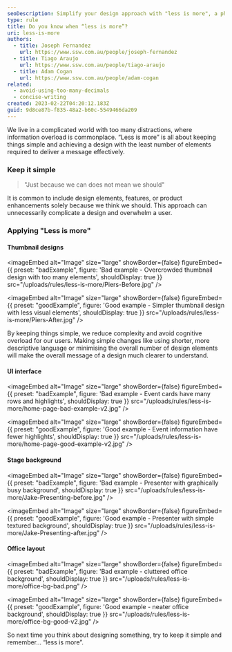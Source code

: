 ```yaml
---
seoDescription: Simplify your design approach with "less is more", a philosophy that emphasizes clarity and effectiveness by reducing visual noise.
type: rule
title: Do you know when “less is more”?
uri: less-is-more
authors:
  - title: Joseph Fernandez
    url: https://www.ssw.com.au/people/joseph-fernandez
  - title: Tiago Araujo
    url: https://www.ssw.com.au/people/tiago-araujo
  - title: Adam Cogan
    url: https://www.ssw.com.au/people/adam-cogan
related:
  - avoid-using-too-many-decimals
  - concise-writing
created: 2023-02-22T04:20:12.183Z
guid: 9d8ce87b-f835-48a2-b60c-5549466da209
---
```


We live in a complicated world with too many distractions, where information overload is commonplace. “Less is more” is all about keeping things simple and achieving a design with the least number of elements required to deliver a message effectively.
<youtubeEmbed url="https://youtu.be/8BRcWBwkK04" description="Video: Less is more (5 min)" />

### Keep it simple

> "Just because we can does not mean we should"

It is common to include design elements, features, or product enhancements solely because we think we should. This approach can unnecessarily complicate a design and overwhelm a user.

### Applying "Less is more"

#### Thumbnail designs

<imageEmbed
  alt="Image"
  size="large"
  showBorder={false}
  figureEmbed={{
    preset: "badExample",
    figure: 'Bad example - Overcrowded thumbnail design with too many elements',
    shouldDisplay: true
  }}
  src="/uploads/rules/less-is-more/Piers-Before.jpg"
/>

<imageEmbed
  alt="Image"
  size="large"
  showBorder={false}
  figureEmbed={{
    preset: "goodExample",
    figure: 'Good example - Simpler thumbnail design with less visual elements',
    shouldDisplay: true
  }}
  src="/uploads/rules/less-is-more/Piers-After.jpg"
/>

By keeping things simple, we reduce complexity and avoid cognitive overload for our users. Making simple changes like using shorter, more descriptive language or minimising the overall number of design elements will make the overall message of a design much clearer to understand.

#### UI interface

<imageEmbed
  alt="Image"
  size="large"
  showBorder={false}
  figureEmbed={{
    preset: "badExample",
    figure: 'Bad example - Event cards have many rows and highlights',
    shouldDisplay: true
  }}
  src="/uploads/rules/less-is-more/home-page-bad-example-v2.jpg"
/>

<imageEmbed
  alt="Image"
  size="large"
  showBorder={false}
  figureEmbed={{
    preset: "goodExample",
    figure: 'Good example - Event information have fewer highlights',
    shouldDisplay: true
  }}
  src="/uploads/rules/less-is-more/home-page-good-example-v2.jpg"
/>

#### Stage background

<imageEmbed
  alt="Image"
  size="large"
  showBorder={false}
  figureEmbed={{
    preset: "badExample",
    figure: 'Bad example - Presenter with graphically busy background',
    shouldDisplay: true
  }}
  src="/uploads/rules/less-is-more/Jake-Presenting-before.jpg"
/>

<imageEmbed
  alt="Image"
  size="large"
  showBorder={false}
  figureEmbed={{
    preset: "goodExample",
    figure: 'Good example - Presenter with simple textured background',
    shouldDisplay: true
  }}
  src="/uploads/rules/less-is-more/Jake-Presenting-after.jpg"
/>

#### Office layout

<imageEmbed
  alt="Image"
  size="large"
  showBorder={false}
  figureEmbed={{
    preset: "badExample",
    figure: 'Bad example - cluttered office background',
    shouldDisplay: true
  }}
  src="/uploads/rules/less-is-more/office-bg-bad.png"
/>

<imageEmbed
  alt="Image"
  size="large"
  showBorder={false}
  figureEmbed={{
    preset: "goodExample",
    figure: 'Good example - neater office background',
    shouldDisplay: true
  }}
  src="/uploads/rules/less-is-more/office-bg-good-v2.jpg"
/>

So next time you think about designing something, try to keep it simple and remember... “less is more”.